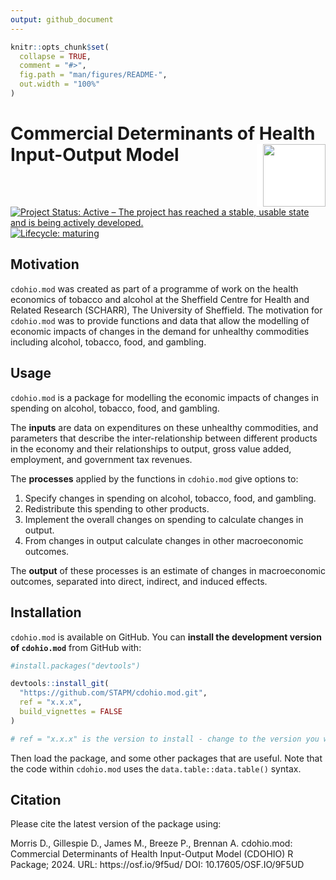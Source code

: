 ```yaml
---
output: github_document
---
```


<!-- README.md is generated from README.Rmd. Please edit that file -->

```r
knitr::opts_chunk$set(
  collapse = TRUE,
  comment = "#>",
  fig.path = "man/figures/README-",
  out.width = "100%"
)
```
# Commercial Determinants of Health Input-Output Model <img src="hex-cdohiomod.png" align="right" style="padding-left:10px;background-color:white;" width="100" height="100" />

  
<!-- badges: start -->
[![Project Status: Active – The project has reached a stable, usable state and is being actively developed.](https://www.repostatus.org/badges/latest/active.svg)](https://www.repostatus.org/#active)
[![Lifecycle: maturing](https://img.shields.io/badge/lifecycle-maturing-blue.svg)](https://www.tidyverse.org/lifecycle/#maturing)
<!-- badges: end -->

## Motivation
`cdohio.mod` was created as part of a programme of work on the health economics of tobacco and alcohol at the Sheffield Centre for Health and Related Research (SCHARR), The University of Sheffield. The motivation for `cdohio.mod` was to provide functions and data that allow the modelling of economic impacts of changes in the demand for unhealthy commodities including alcohol, tobacco, food, and gambling. 

## Usage

`cdohio.mod` is a package for modelling the economic impacts of changes in spending on alcohol, tobacco, food, and gambling. 

The **inputs** are data on expenditures on these unhealthy commodities, and parameters that describe the inter-relationship between different products in the economy and their relationships to output, gross value added, employment, and government tax revenues.   

The **processes** applied by the functions in `cdohio.mod` give options to:

1. Specify changes in spending on alcohol, tobacco, food, and gambling.   
1. Redistribute this spending to other products.     
1. Implement the overall changes on spending to calculate changes in output.   
1. From changes in output calculate changes in other macroeconomic outcomes.

The **output** of these processes is an estimate of changes in macroeconomic outcomes, separated into direct, indirect, and induced effects.     

## Installation
`cdohio.mod` is available on GitHub. You can **install the development version of `cdohio.mod`** from GitHub with:     

```r
#install.packages("devtools")

devtools::install_git(
  "https://github.com/STAPM/cdohio.mod.git", 
  ref = "x.x.x",
  build_vignettes = FALSE
)

# ref = "x.x.x" is the version to install - change to the version you want e.g. "1.2.3"
```

Then load the package, and some other packages that are useful. Note that the code within `cdohio.mod` uses the `data.table::data.table()` syntax.  

## Citation
Please cite the latest version of the package using:  

Morris D., Gillespie D., James M., Breeze P., Brennan A. cdohio.mod: Commercial Determinants of Health Input-Output Model (CDOHIO) R Package; 2024. URL: https://osf.io/9f5ud/ DOI: 10.17605/OSF.IO/9F5UD

